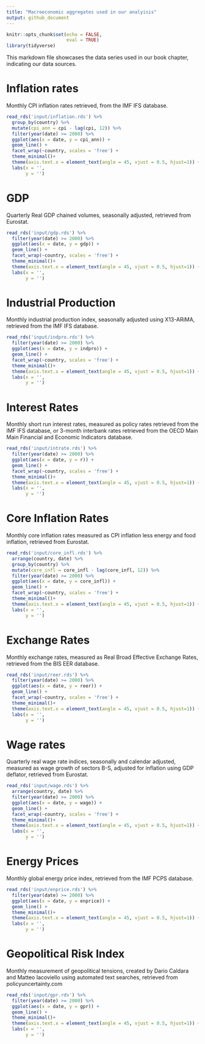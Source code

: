 ```yaml
---
title: "Macroeconomic aggregates used in our analyisis"
output: github_document
---
```


```r
knitr::opts_chunk$set(echo = FALSE,
                      eval = TRUE)
library(tidyverse)
```

This markdown file showcases the data series used in our book chapter, indicating our data sources.

# Inflation rates

Monthly CPI inflation rates retrieved, from the IMF IFS database.

```r

read_rds('input/inflation.rds') %>% 
  group_by(country) %>% 
  mutate(cpi_ann = cpi - lag(cpi, 12)) %>% 
  filter(year(date) >= 2000) %>% 
  ggplot(aes(x = date, y = cpi_ann)) +
  geom_line() +
  facet_wrap(~country, scales = 'free') +
  theme_minimal()+
  theme(axis.text.x = element_text(angle = 45, vjust = 0.5, hjust=1)) +
  labs(x = '',
       y = '')

```

# GDP

Quarterly Real GDP chained volumes, seasonally adjusted, retrieved from Eurostat.

```r

read_rds('input/gdp.rds') %>% 
  filter(year(date) >= 2000) %>% 
  ggplot(aes(x = date, y = gdp)) +
  geom_line() +
  facet_wrap(~country, scales = 'free') +
  theme_minimal()+
  theme(axis.text.x = element_text(angle = 45, vjust = 0.5, hjust=1)) +
  labs(x = '',
       y = '')

```

# Industrial Production

Monthly industrial production index, seasonally adjusted using X13-ARiMA, retrieved from the IMF IFS database.

```r

read_rds('input/indpro.rds') %>% 
  filter(year(date) >= 2000) %>% 
  ggplot(aes(x = date, y = indpro)) +
  geom_line() +
  facet_wrap(~country, scales = 'free') +
  theme_minimal()+
  theme(axis.text.x = element_text(angle = 45, vjust = 0.5, hjust=1)) +
  labs(x = '',
       y = '')

```


# Interest Rates

Monthly short run interest rates, measured as policy rates retrieved from the IMF IFS database, or 3-month interbank rates retrieved from the OECD Main Main Financial and Economic Indicators database.

```r

read_rds('input/intrate.rds') %>% 
  filter(year(date) >= 2000) %>% 
  ggplot(aes(x = date, y = r)) +
  geom_line() +
  facet_wrap(~country, scales = 'free') +
  theme_minimal()+
  theme(axis.text.x = element_text(angle = 45, vjust = 0.5, hjust=1)) +
  labs(x = '',
       y = '')

```

# Core Inflation Rates

Monthly core inflation rates measured as CPI inflation less energy and food inflation, retrieved from Eurostat.

```r

read_rds('input/core_infl.rds') %>%
  arrange(country, date) %>% 
  group_by(country) %>% 
  mutate(core_infl = core_infl - lag(core_infl, 12)) %>% 
  filter(year(date) >= 2000) %>% 
  ggplot(aes(x = date, y = core_infl)) +
  geom_line() +
  facet_wrap(~country, scales = 'free') +
  theme_minimal()+
  theme(axis.text.x = element_text(angle = 45, vjust = 0.5, hjust=1)) +
  labs(x = '',
       y = '')

```

# Exchange Rates

Monthly exchange rates, measured as Real Broad Effective Exchange Rates, retrieved from the BIS EER database.

```r

read_rds('input/reer.rds') %>% 
  filter(year(date) >= 2000) %>% 
  ggplot(aes(x = date, y = reer)) +
  geom_line() +
  facet_wrap(~country, scales = 'free') +
  theme_minimal()+
  theme(axis.text.x = element_text(angle = 45, vjust = 0.5, hjust=1)) +
  labs(x = '',
       y = '')

```

# Wage rates

Quarterly real wage rate indices, seasonally and calendar adjusted, measured as wage growth of sectors B-S, adjusted for inflation using GDP deflator, retrieved from Eurostat. 

```r

read_rds('input/wage.rds') %>% 
  arrange(country, date) %>% 
  filter(year(date) >= 2000) %>% 
  ggplot(aes(x = date, y = wage)) +
  geom_line() +
  facet_wrap(~country, scales = 'free') +
  theme_minimal()+
  theme(axis.text.x = element_text(angle = 45, vjust = 0.5, hjust=1)) +
  labs(x = '',
       y = '')

```

# Energy Prices

Monthly global energy price index, retrieved from the IMF PCPS database.

```r

read_rds('input/enprice.rds') %>% 
  filter(year(date) >= 2000) %>% 
  ggplot(aes(x = date, y = enprice)) +
  geom_line() +
  theme_minimal()+
  theme(axis.text.x = element_text(angle = 45, vjust = 0.5, hjust=1)) +
  labs(x = '',
       y = '')

```

# Geopolitical Risk Index

Monthly measurement of geopolitical tensions, created by Dario Caldara and Matteo Iacoviello using automated text searches, retrieved from policyuncertainty.com

```r

read_rds('input/gpr.rds') %>% 
  filter(year(date) >= 2000) %>% 
  ggplot(aes(x = date, y = gpr)) +
  geom_line() +
  theme_minimal()+
  theme(axis.text.x = element_text(angle = 45, vjust = 0.5, hjust=1)) +
  labs(x = '',
       y = '')

```









